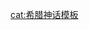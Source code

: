 {{Navbox
|bodyclass=hlist
|name = 12 tasks
|title = [[赫拉克勒斯]]的十二项功绩
|list1 = 
*1. [[涅墨亚狮子|猎取涅墨亚狮子]]
*2. [[勒拿九头蛇|杀死勒耳那的水蛇]]
*3. [[刻律涅牝鹿|捉拿刻律涅亚山的赤牝鹿]]
*4. [[厄律曼托斯山的野豬|捉拿厄律曼托斯山的野猪]]
*5. [[奥革阿斯|清理奥革阿斯的牛圈]]
*6. [[斯廷法洛斯湖怪鸟|杀死斯廷法洛斯湖怪鸟]]</br>
*7. [[克里特公牛|捕捉克里特公牛]]
*8. [[狄俄墨得斯牝马|制服狄俄墨得斯牝马]]
*9. [[希波吕忒|夺取希波吕忒的腰带]]
*10. [[革律翁|牵走革律翁的牛群]]
*11. [[赫斯珀里得斯|摘取赫斯佩里得斯的金蘋果]]
*12. [[刻耳柏洛斯|活捉刻耳柏洛斯]]
}}<noinclude>[[cat:希腊神话模板]]</noinclude>